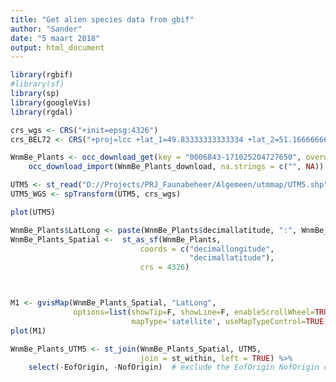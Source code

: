 ```yaml
---
title: "Get alien species data from gbif"
author: "Sander"
date: "5 maart 2018"
output: html_document
---
```


```r
library(rgbif)
#library(sf)
library(sp)
library(googleVis)
library(rgdal)
```
```r
crs_wgs <- CRS("+init=epsg:4326")
crs_BEL72 <- CRS("+proj=lcc +lat_1=49.83333333333334 +lat_2=51.16666666666666 +lat_0=90 +lon_0=4.356939722222222 +x_0=150000.01256 +y_0=5400088.4378 +ellps=intl +towgs84=-106.869,52.2978,-103.724,0.3366,-0.457,1.8422,-1.2747 +units=m +no_defs")
```

```r
WnmBe_Plants <- occ_download_get(key = "0006843-171025204727650", overwrite = TRUE) %>% 
    occ_download_import(WnmBe_Plants_download, na.strings = c("", NA))
```

```r
UTM5 <- st_read("D://Projects/PRJ_Faunabeheer/Algemeen/utmmap/UTM5.shp")
UTM5_WGS <- spTransform(UTM5, crs_wgs)

plot(UTM5)
```

```r
WnmBe_Plants$LatLong <- paste(WnmBe_Plants$decimallatitude, ":", WnmBe_Plants$decimallongitude, sep="")
WnmBe_Plants_Spatial <-  st_as_sf(WnmBe_Plants,
                             coords = c("decimallongitude",
                                        "decimallatitude"),
                             crs = 4326)



M1 <- gvisMap(WnmBe_Plants_Spatial, "LatLong",  
              options=list(showTip=F, showLine=F, enableScrollWheel=TRUE, 
                           mapType='satellite', useMapTypeControl=TRUE, width=800,height=400))
plot(M1)

```
```r
WnmBe_Plants_UTM5 <- st_join(WnmBe_Plants_Spatial, UTM5,
                             join = st_within, left = TRUE) %>%
    select(-EofOrigin, -NofOrigin)  # exclude the EofOrigin NofOrigin columns

```

